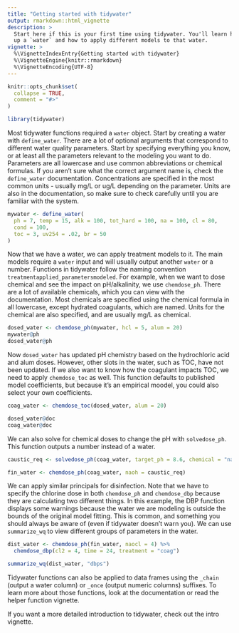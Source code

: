```yaml
---
title: "Getting started with tidywater"
output: rmarkdown::html_vignette
description: >
  Start here if this is your first time using tidywater. You'll learn how to set 
  up a `water` and how to apply different models to that water.
vignette: >
  %\VignetteIndexEntry{Getting started with tidywater}
  %\VignetteEngine{knitr::rmarkdown}
  %\VignetteEncoding{UTF-8}
---
```


```r
knitr::opts_chunk$set(
  collapse = TRUE,
  comment = "#>"
)
```

```r
library(tidywater)
```

Most tidywater functions required a `water` object. Start by creating a water with `define_water`. There are a lot of optional arguments that correspond to different water quality parameters. Start by specifying everything you know, or at least all the parameters relevant to the modeling you want to do. Parameters are all lowercase and use common abbreviations or chemical formulas. If you aren't sure what the correct argument name is, check the `define_water` documentation. Concentrations are specified in the most common units - usually mg/L or ug/L depending on the parameter. Units are also in the documentation, so make sure to check carefully until you are familiar with the system.

```r
mywater <- define_water(
  ph = 7, temp = 15, alk = 100, tot_hard = 100, na = 100, cl = 80,
  cond = 100,
  toc = 3, uv254 = .02, br = 50
)
```

Now that we have a water, we can apply treatment models to it. The main models require a `water` input and will usually output another `water` or a number. Functions in tidywater follow the naming convention `treatmentapplied_parametersmodeled`. For example, when we want to dose chemical and see the impact on pH/alkalinity, we use `chemdose_ph`. There are a lot of available chemicals, which you can view with the documentation. Most chemicals are specified using the chemical formula in all lowercase, except hydrated coagulants, which are named. Units for the chemical are also specified, and are usually mg/L as chemical.
```r
dosed_water <- chemdose_ph(mywater, hcl = 5, alum = 20)
mywater@ph
dosed_water@ph
```

Now `dosed_water` has updated pH chemistry based on the hydrochloric acid and alum doses. However, other slots in the water, such as TOC, have not been updated. If we also want to know how the coagulant impacts TOC, we need to apply `chemdose_toc` as well. This function defaults to published model coefficients, but because it's an empirical moodel, you could also select your own coefficients.
```r
coag_water <- chemdose_toc(dosed_water, alum = 20)

dosed_water@doc
coag_water@doc
```

We can also solve for chemical doses to change the pH with `solvedose_ph`. This function outputs a number instead of a water.
```r
caustic_req <- solvedose_ph(coag_water, target_ph = 8.6, chemical = "naoh")

fin_water <- chemdose_ph(coag_water, naoh = caustic_req)
```

We can apply similar principals for disinfection. Note that we have to specify the chlorine dose in both `chemdose_ph` and `chemdose_dbp` because they are calculating two different things. In this example, the DBP function displays some warnings because the water we are modeling is outside the bounds of the original model fitting. This is common, and something you should always be aware of (even if tidywater doesn't warn you). We can use `summarize_wq` to view different groups of parameters in the water.
```r
dist_water <- chemdose_ph(fin_water, naocl = 4) %>%
  chemdose_dbp(cl2 = 4, time = 24, treatment = "coag")

summarize_wq(dist_water, "dbps")
```

Tidywater functions can also be applied to data frames using the `_chain` (output a water column) or `_once` (output numeric columns) suffixes. To learn more about those functions, look at the documentation or read the helper function vignette.

If you want a more detailed introduction to tidywater, check out the intro vignette.
